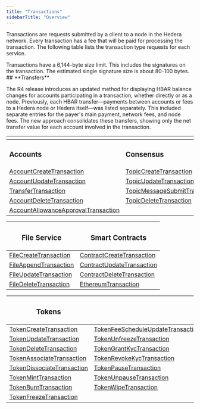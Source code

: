 ```yaml
---
title: "Transactions"
sidebarTitle: "Overview"
---
```



Transactions are requests submitted by a client to a node in the Hedera network. Every transaction has a fee that will be paid for processing the transaction. The following table lists the transaction type requests for each service.

<Info>
Transactions have a 6,144-byte size limit. This includes the signatures on the transaction. The estimated single signature size is about 80-100 bytes.
</Info>

<Info>
## **Transfers**

The R4 release introduces an updated method for displaying HBAR balance changes for accounts participating in a transaction, whether directly or as a node. Previously, each HBAR transfer—payments between accounts or fees to a Hedera node or Hedera itself—was listed separately. This included separate entries for the payer's main payment, network fees, and node fees. The new approach consolidates these transfers, showing only the net transfer value for each account involved in the transaction.
</Info>

<table><thead><tr><th></th><th></th></tr></thead><tbody><tr><td><h3>Accounts</h3></td><td><h3>Consensus</h3></td></tr><tr><td><a href="/hedera/sdks-and-apis/sdks/accounts-and-hbar/create-an-account">AccountCreateTransaction</a></td><td><a href="/hedera/sdks-and-apis/sdks/consensus-service/create-a-topic">TopicCreateTransaction</a></td></tr><tr><td><a href="/hedera/sdks-and-apis/sdks/accounts-and-hbar/update-an-account">AccountUpdateTransaction</a></td><td><a href="/hedera/sdks-and-apis/sdks/consensus-service/update-a-topic">TopicUpdateTransaction</a></td></tr><tr><td><a href="/hedera/sdks-and-apis/sdks/accounts-and-hbar/transfer-cryptocurrency">TransferTransaction</a></td><td><a href="/hedera/sdks-and-apis/sdks/consensus-service/submit-a-message">TopicMessageSubmitTransaction</a></td></tr><tr><td><a href="/hedera/sdks-and-apis/sdks/accounts-and-hbar/delete-an-account">AccountDeleteTransaction</a></td><td><a href="/hedera/sdks-and-apis/sdks/consensus-service/delete-a-topic">TopicDeleteTransaction</a></td></tr><tr><td><a href="/hedera/sdks-and-apis/sdks/accounts-and-hbar/approve-an-allowance">AccountAllowanceApprovalTransaction</a></td><td></td></tr></tbody></table>

| <h3>File Service</h3>                                                                                                           | <h3>Smart Contracts</h3>                                                                                                                      |
| ------------------------------------------------------------------------------------------------------------------------------- | --------------------------------------------------------------------------------------------------------------------------------------------- |
| [FileCreateTransaction](https://github.com/hashgraph/hedera-docs/blob/main/sdks-and-apis/sdks/file-service/create-a-file)    | [ContractCreateTransaction](https://github.com/hashgraph/hedera-docs/blob/main/sdks-and-apis/sdks/smart-contracts/create-a-smart-contract) |
| [FileAppendTransaction](https://github.com/hashgraph/hedera-docs/blob/main/sdks-and-apis/sdks/file-service/append-to-a-file) | [ContractUpdateTransaction](https://github.com/hashgraph/hedera-docs/blob/main/sdks-and-apis/sdks/smart-contracts/update-a-smart-contract) |
| [FileUpdateTransaction](https://github.com/hashgraph/hedera-docs/blob/main/sdks-and-apis/sdks/file-service/update-a-file)    | [ContractDeleteTransaction](https://github.com/hashgraph/hedera-docs/blob/main/sdks-and-apis/sdks/smart-contracts/delete-a-smart-contract) |
| [FileDeleteTransaction](https://github.com/hashgraph/hedera-docs/blob/main/sdks-and-apis/sdks/file-service/delete-a-file)    | [EthereumTransaction](/hedera/sdks-and-apis/sdks/smart-contracts/ethereum-transaction)                                 |

| <h3>Tokens</h3>                                                                                                                 |                                                                                                                                              |
| ------------------------------------------------------------------------------------------------------------------------------- | -------------------------------------------------------------------------------------------------------------------------------------------- |
| [TokenCreateTransaction](/hedera/sdks-and-apis/sdks/token-service/define-a-token)                        | [TokenFeeScheduleUpdateTransaction](/hedera/sdks-and-apis/sdks/token-service/update-a-fee-schedule)                   |
| [TokenUpdateTransaction](/hedera/sdks-and-apis/sdks/token-service/update-a-token)                        | [TokenUnfreezeTransaction](https://github.com/hashgraph/hedera-docs/blob/main/sdks-and-apis/sdks/token-service/unfreeze-an-account)       |
| [TokenDeleteTransaction](/hedera/sdks-and-apis/sdks/token-service/delete-a-token)                        | [TokenGrantKycTransaction](https://github.com/hashgraph/hedera-docs/blob/main/sdks-and-apis/sdks/token-service/enable-kyc-account-flag)   |
| [TokenAssociateTransaction](/hedera/sdks-and-apis/sdks/token-service/associate-tokens-to-an-account)     | [TokenRevokeKycTransaction](https://github.com/hashgraph/hedera-docs/blob/main/sdks-and-apis/sdks/token-service/disable-kyc-account-flag) |
| [TokenDissociateTransaction](/hedera/sdks-and-apis/sdks/token-service/dissociate-tokens-from-an-account) | [TokenPauseTransaction](https://github.com/hashgraph/hedera-docs/blob/main/sdks-and-apis/sdks/token-service/pause-a-token)                |
| [TokenMintTransaction](/hedera/sdks-and-apis/sdks/token-service/mint-a-token)                            | [TokenUnpauseTransaction](https://github.com/hashgraph/hedera-docs/blob/main/sdks-and-apis/sdks/token-service/unpause-a-token)            |
| [TokenBurnTransaction](/hedera/sdks-and-apis/sdks/token-service/burn-a-token)                            | [TokenWipeTransaction](https://github.com/hashgraph/hedera-docs/blob/main/sdks-and-apis/sdks/token-service/wipe-a-token)                  |
| [TokenFreezeTransaction](/hedera/sdks-and-apis/sdks/token-service/freeze-an-account)                     |                                                                                                                                              |
